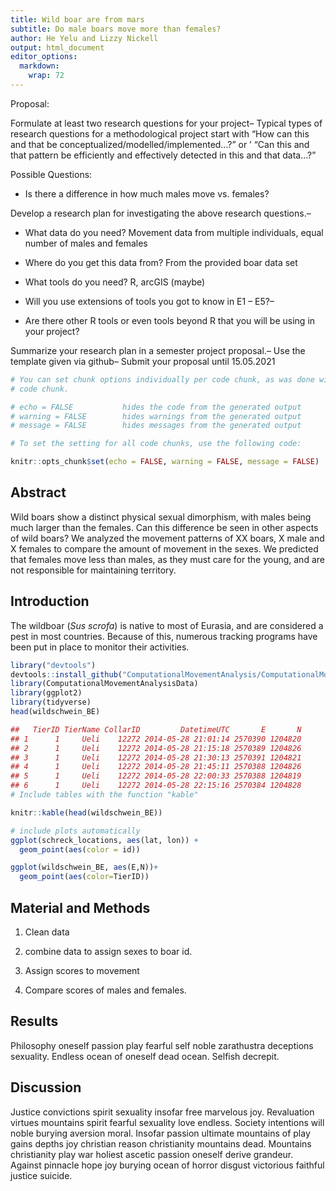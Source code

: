```yaml
---
title: Wild boar are from mars
subtitle: Do male boars move more than females?
author: He Yelu and Lizzy Nickell
output: html_document
editor_options: 
  markdown: 
    wrap: 72
---
```


Proposal:

Formulate at least two research questions for your project-- Typical
types of research questions for a methodological project start with "How
can this and that be conceptualized/modelled/implemented...?" or ' "Can
this and that pattern be efficiently and effectively detected in this
and that data...?"

Possible Questions:

-   Is there a difference in how much males move vs. females?

Develop a research plan for investigating the above research
questions.--

-   What data do you need? Movement data from multiple individuals,
    equal number of males and females

-   Where do you get this data from? From the provided boar data set

-   What tools do you need? R, arcGIS (maybe)

-   Will you use extensions of tools you got to know in E1 -- E5?--

-   Are there other R tools or even tools beyond R that you will be
    using in your project?

Summarize your research plan in a semester project proposal.-- Use the
template given via github-- Submit your proposal until 15.05.2021

<!-- You can add  your R Code with Code chunks-->

```r

# You can set chunk options individually per code chunk, as was done with this
# code chunk.

# echo = FALSE           hides the code from the generated output
# warning = FALSE        hides warnings from the generated output
# message = FALSE        hides messages from the generated output

# To set the setting for all code chunks, use the following code:

knitr::opts_chunk$set(echo = FALSE, warning = FALSE, message = FALSE)

```

## Abstract

Wild boars show a distinct physical sexual dimorphism, with males being
much larger than the females. Can this difference be seen in other
aspects of wild boars? We analyzed the movement patterns of XX boars, X
male and X females to compare the amount of movement in the sexes. We
predicted that females move less than males, as they must care for the
young, and are not responsible for maintaining territory.

## Introduction

The wildboar (*Sus scrofa*) is native to most of Eurasia, and are
considered a pest in most countries. Because of this, numerous tracking
programs have been put in place to monitor their activities.

```r
library("devtools")
devtools::install_github("ComputationalMovementAnalysis/ComputationalMovementAnalysisData")
library(ComputationalMovementAnalysisData)
library(ggplot2)
library(tidyverse)
head(wildschwein_BE)

##   TierID TierName CollarID         DatetimeUTC       E       N
## 1      1     Ueli    12272 2014-05-28 21:01:14 2570390 1204820
## 2      1     Ueli    12272 2014-05-28 21:15:18 2570389 1204826
## 3      1     Ueli    12272 2014-05-28 21:30:13 2570391 1204821
## 4      1     Ueli    12272 2014-05-28 21:45:11 2570388 1204826
## 5      1     Ueli    12272 2014-05-28 22:00:33 2570388 1204819
## 6      1     Ueli    12272 2014-05-28 22:15:16 2570384 1204828
# Include tables with the function "kable"

knitr::kable(head(wildschwein_BE))
```

```r
# include plots automatically
ggplot(schreck_locations, aes(lat, lon)) +
  geom_point(aes(color = id)) 

ggplot(wildschwein_BE, aes(E,N))+
  geom_point(aes(color=TierID))
```

## Material and Methods

<!-- the following is just a placeholder text, remove it!-->

1) Clean data

2) combine data to assign sexes to boar id.

3) Assign scores to movement

4) Compare scores of males and females.

## Results

<!-- the following is just a placeholder text, remove it!-->

Philosophy oneself passion play fearful self noble zarathustra
deceptions sexuality. Endless ocean of oneself dead ocean. Selfish
decrepit.

## Discussion

<!-- the following is just a placeholder text, remove it!-->

Justice convictions spirit sexuality insofar free marvelous joy.
Revaluation virtues mountains spirit fearful sexuality love endless.
Society intentions will noble burying aversion moral. Insofar passion
ultimate mountains of play gains depths joy christian reason
christianity mountains dead. Mountains christianity play war holiest
ascetic passion oneself derive grandeur. Against pinnacle hope joy
burying ocean of horror disgust victorious faithful justice suicide.
